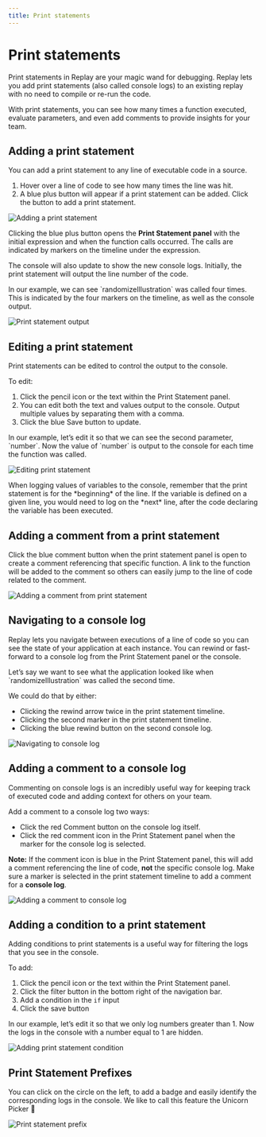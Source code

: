 ```yaml
---
title: Print statements
---
```



# Print statements

Print statements in Replay are your magic wand for debugging. Replay lets you add print statements (also called console logs) to an existing replay with no need to compile or re-run the code.

With print statements, you can see how many times a function executed, evaluate parameters, and even add comments to provide insights for your team.

<LoomVideo src="https://www.loom.com/embed/f7161a6e7ed54f71b542f635717d9253?sid=77f93532-58ab-44a7-afa7-81bb32aa40ab" />

## Adding a print statement

You can add a print statement to any line of executable code in a source.

1. Hover over a line of code to see how many times the line was hit.
2. A blue plus button will appear if a print statement can be added. Click the button to add a print statement.

![Adding a print statement](/images/adding-print-statement_bctkz.png)

Clicking the blue plus button opens the **Print Statement panel** with the initial expression and when the function calls occurred. The calls are indicated by markers on the timeline under the expression.

The console will also update to show the new console logs. Initially, the print statement will output the line number of the code.

<Callout type="info" emoji="💡">
In our example, we can see `randomizeIllustration` was called four times. This is indicated by the four markers on the timeline, as well as the console output.
</Callout>

![Print statement output](/images/print-statement-output_ziymw.png)

## Editing a print statement

Print statements can be edited to control the output to the console.

To edit:

1. Click the pencil icon or the text within the Print Statement panel.
2. You can edit both the text and values output to the console. Output multiple values by separating them with a comma.
3. Click the blue Save button to update.

<Callout type="info" emoji="💡">
In our example, let’s edit it so that we can see the second parameter, `number`. Now the value of `number` is output to the console for each time the function was called.
</Callout>

![Editing print statement](/images/editing-print-statement_qaxdt.png)

<Callout type="info" emoji="🧠">
When logging values of variables to the console, remember that the print statement is for the *beginning* of the line. If the variable is defined on a given line, you would need to log on the *next* line, after the code declaring the variable has been executed.
</Callout>

## Adding a comment from a print statement

Click the blue comment button when the print statement panel is open to create a comment referencing that specific function. A link to the function will be added to the comment so others can easily jump to the line of code related to the comment.

![Adding a comment from print statement](/images/adding-comment-from-print-statement_rhzsg.png)

## Navigating to a console log

Replay lets you navigate between executions of a line of code so you can see the state of your application at each instance. You can rewind or fast-forward to a console log from the Print Statement panel or the console.

<Callout type="info" emoji="💡">
Let’s say we want to see what the application looked like when `randomizeIllustration` was called the second time.

We could do that by either:

- Clicking the rewind arrow twice in the print statement timeline.
- Clicking the second marker in the print statement timeline.
- Clicking the blue rewind button on the second console log.

</Callout>

![Navigating to console log](/images/navigating-to-console-log_ptcub.png)

## Adding a comment to a console log

Commenting on console logs is an incredibly useful way for keeping track of executed code and adding context for others on your team.

Add a comment to a console log two ways:

- Click the red Comment button on the console log itself.
- Click the red comment icon in the Print Statement panel when the marker for the console log is selected.

**Note:** If the comment icon is blue in the Print Statement panel, this will add a comment referencing the line of code, **not** the specific console log. Make sure a marker is selected in the print statement timeline to add a comment for a **console log**.

![Adding a comment to console log](/images/adding-comment-to-console-log_feffh.png)

## Adding a condition to a print statement

Adding conditions to print statements is a useful way for filtering the logs that you see in the console.

To add:

1. Click the pencil icon or the text within the Print Statement panel.
2. Click the filter button in the bottom right of the navigation bar.
3. Add a condition in the `if` input
4. Click the save button

<Callout type="info" emoji="💡">
In our example, let’s edit it so that we only log numbers greater than 1. Now the logs in the console with a number equal to 1 are hidden.
</Callout>

![Adding print statement condition](/images/adding-print-statement-condition_hyqbs.png)

## Print Statement Prefixes

You can click on the circle on the left, to add a badge and easily identify the corresponding logs in the console. We like to call this feature the Unicorn Picker 🦄

![Print statement prefix](/images/print-statement-prefix_sicyz.png)
